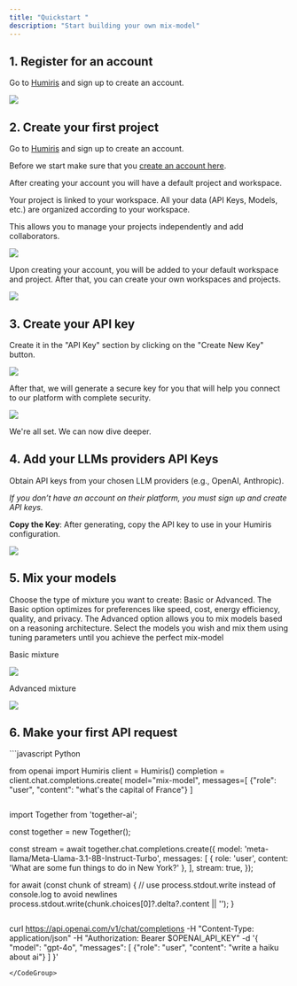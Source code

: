 ```yaml
---
title: "Quickstart "
description: "Start building your own mix-model"
---
```


## 1.  Register for an account

Go to [Humiris](https://www.platform.humiris.ai) and sign up to create an account.

![](Captured’écran2024-11-13à20.33.27.png)

## 2. Create your first project

Go to [Humiris](https://www.platform.humiris.ai) and sign up to create an account.

Before we start make sure that you [create an account here](https://platform-moai-git-main-joe-ai.vercel.app/).

After creating your account you will have a default project and workspace.

Your project is linked to your workspace. All your data (API Keys, Models, etc.) are organized according to your workspace.

This allows you to manage your projects independently and add collaborators.

![](Captured’écran2024-11-13à21.22.01.png)

Upon creating your account, you will be added to your default workspace and project. After that, you can create your own workspaces and projects.

![](Captured’écran2024-11-13à21.22.49.png)

## 3. Create your API key

Create it in the "API Key" section by clicking on the "Create New Key" button.

![](image\(1\).avif)

After that, we will generate a secure key for you that will help you connect to our platform with complete security.

![](image\(2\).avif)

We're all set. We can now dive deeper.

## 4. Add your LLMs providers API Keys

Obtain API keys from your chosen LLM providers (e.g., OpenAI, Anthropic).&#x20;

*If you don’t have an account on their platform, you must sign up and create API keys.*

**Copy the Key**: After generating, copy the API key to use in your Humiris configuration.

![](Captured’écran2024-11-13à21.03.30.png)

## 5. Mix your models

Choose the type of mixture you want to create: Basic or Advanced.
The Basic option optimizes for preferences like speed, cost, energy efficiency, quality, and privacy.
The Advanced option allows you to mix models based on a reasoning architecture.
Select the models you wish and mix them using tuning parameters until you achieve the perfect mix-model

Basic mixture

![](Captured’écran2024-11-13à22.01.47.png)

Advanced mixture

![](Captured’écran2024-11-13à22.30.55.png)

## 6. Make your first API request

<CodeGroup>
  ```javascript Python

  from openai import Humiris
  client = Humiris()
  completion = client.chat.completions.create(
      model="mix-model",
      messages=[
          {"role": "user", "content": "what's the capital of France"}
            ]
    
  ```

  ```
  import Together from 'together-ai';

  const together = new Together();

  const stream = await together.chat.completions.create({
    model: 'meta-llama/Meta-Llama-3.1-8B-Instruct-Turbo',
    messages: [
      { role: 'user', content: 'What are some fun things to do in New York?' },
    ],
    stream: true,
  });

  for await (const chunk of stream) {
    // use process.stdout.write instead of console.log to avoid newlines
    process.stdout.write(chunk.choices[0]?.delta?.content || '');
  }
  ```

  ```
  curl https://api.openai.com/v1/chat/completions
  -H "Content-Type: application/json"
  -H "Authorization: Bearer $OPENAI_API_KEY"
  -d '{
          "model": "gpt-4o",
          "messages": [
              {"role": "user", "content": "write a haiku about ai"}
          ]
      }'
  ```
</CodeGroup>